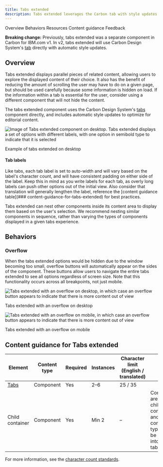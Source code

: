 ```yaml
---
title: Tabs extended
description: Tabs extended leverages the Carbon tab with style updates to better organize editorial content.
---
```



<ComponentDescription name="Tabs extended" type="ui" />

<AnchorLinks>
  <AnchorLink>Overview</AnchorLink>
  <AnchorLink>Behaviors</AnchorLink>
  <AnchorLink>Resources</AnchorLink>
  <AnchorLink>Content guidance</AnchorLink>
  <AnchorLink>Feedback</AnchorLink>
</AnchorLinks>

<InlineNotification>

**Breaking change:** Previously, tabs extended was a separate component in Carbon for IBM.com v1. In v2, tabs extended will use Carbon Design System's [tab](https://carbondesignsystem.com/components/tabs/usage/) directly with automatic style updates.

</InlineNotification>

## Overview

Tabs extended displays parallel pieces of related content, allowing users to explore the displayed content of their choice. It also has the benefit of reducing the amount of scrolling the user may have to do on a given page, but should be used carefully because some information is hidden on load. If the information within a tab is essential for the user, consider using a different component that will not hide the content.

The tabs extended component uses the Carbon Design System's [tabs](https://carbondesignsystem.com/components/tabs/usage/) component directly, and includes automatic style updates to optimize for editorial content.

<Row>
<Column colMd={8} colLg={8}>

![Image of Tabs extended component on desktop. Tabs extended displays a set of options with different labels, with one option in semibold type to indicate that it is selected](../../images/component/tabs-extended/tabs-extended-overview-01.png)

<Caption>Example of tabs extended on desktop</Caption>

</Column>
</Row>

#### Tab labels

Like tabs, each tab label is set to auto-width and will vary based on the label's character count, and will have consistent padding on either side of the label. Keep this in mind as you write labels for each tab, as overly long labels can push other options out of the initial view. Also consider that translation will generally lengthen the label, reference the [content guidance table](### content-guidance-for-tabs-extended) for best practices.

Tabs extended can nest other components inside its content area to display them based on the user's selection. We recommend nesting similar components in sequence, rather than varying the types of components displayed in a given tabs experience.

## Behaviors

### Overflow

When the tabs extended options would be hidden due to the window becoming too small, overflow buttons will automatically appear on the sides of the component. These buttons allow users to navigate the entire tabs extended to see all options regardless of screen size. Note that this functionality occurs across all breakpoints, not just mobile.

<Row>

<Column colMd={8} colLg={8}>

![Tabs extended with an overflow on desktop, in which case an overflow button appears to indicate that there is more content out of view](../../images/component/tabs-extended/tabs-extended-behavior-01.png)

<Caption>Tabs extended with an overflow on desktop</Caption>

</Column>

<Column colMd={4} colLg={4}>

![Tabs extended with an overflow on mobile, in which case an overflow button appears to indicate that there is more content out of view](../../images/component/tabs-extended/tabs-extended-behavior-02.png)

<Caption>Tabs extended with an overflow on mobile</Caption>

</Column>

</Row>

<ResourceLinks name="Tabs extended" type="ui" />

## Content guidance for Tabs extended

| Element                                                                                                                | Content type | Required | Instances | Character limit <br/>(English / translated) | Notes                                                                                         |
| ---------------------------------------------------------------------------------------------------------------------- | ------------ | -------- | --------- | ------------------------------------------- | --------------------------------------------------------------------------------------------- |
| <a href="https://www.carbondesignsystem.com/components/tabs/usage/" target="_blank" rel="noopener noreferrer">Tabs</a> | Component    | Yes      | 2–6       | 25 / 35                                     |                                                                                               |
| Child container                                                                                                        | Component    | Yes      | Min 2     | –                                           | Container areas that child components and other content types can be passed into (1 per tab). |

For more information, see the [character count standards](https://www.ibm.com/standards/carbon/guidelines/content#character-count-standards).

<ComponentFooter name="Tabs extended" type="ui" />
